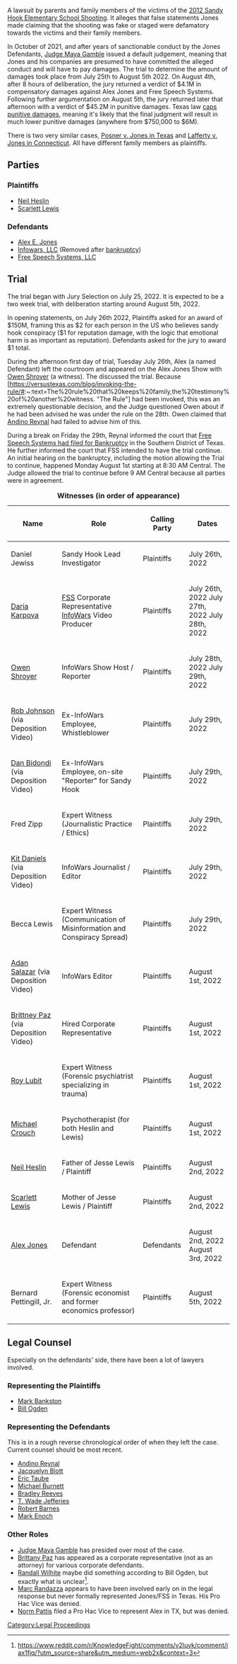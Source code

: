 A lawsuit by parents and family members of the victims of the [https://en.wikipedia.org/wiki/Sandy_Hook_Elementary_School_shooting 2012 Sandy Hook Elementary School Shooting]. It alleges that false statements Jones made claiming that the shooting was fake or staged were defamatory towards the victims and their family members.

In October of 2021, and after years of sanctionable conduct by the Jones Defendants, [[Judge Maya Gamble]] issued a default judgement, meaning that Jones and his companies are presumed to have committed the alleged conduct and will have to pay damages. The trial to determine the amount of damages took place from July 25th to August 5th 2022. On August 4th, after 8 hours of deliberation, the jury returned a verdict of $4.1M in compensatory damages against Alex Jones and Free Speech Systems. Following further argumentation on August 5th, the jury returned later that afternoon with a verdict of $45.2M in punitive damages. Texas law [https://news.bloomberglaw.com/us-law-week/alex-jones-ordered-to-pay-extra-45-million-in-punitive-damages caps punitive damages], meaning it's likely that the final judgment will result in much lower punitive damages (anywhere from $750,000 to $6M).

There is two very similar cases, [[Pozner Texas Sandy Hook Lawsuit (Pozner v. Jones)|Posner v. Jones in Texas]] and [[Connecticut Sandy Hook Lawsuit (Lafferty v. Jones)|Lafferty v. Jones in Connecticut]]. All have different family members as plaintiffs.

== Parties ==

=== Plaintiffs ===

*[[Neil Heslin]]
*[[Sandy Hook Family Members|Scarlett Lewis]]

=== Defendants ===

*[[Alex Jones|Alex E. Jones]]
*[[InfoW LLC|Infowars, LLC]] (Removed after [[InfoW et. al. Bankruptcy Case|bankruptcy]])
*[[Free Speech Systems LLC|Free Speech Systems, LLC]]

== Trial ==
The trial began with Jury Selection on July 25, 2022. It is expected to be a two week trial, with deliberation starting around August 5th, 2022.

In opening statements, on July 26th 2022, Plaintiffs asked for an award of $150M, framing this as $2 for each person in the US who believes sandy hook conspiracy ($1 for reputation damage, with the logic that emotional harm is as important as reputation). Defendants asked for the jury to award $1 total.

During the afternoon first day of trial, Tuesday July 26th, Alex (a named Defendant) left the courtroom and appeared on the Alex Jones Show with [[Owen Shroyer]] (a witness). The discussed the trial. Because [https://versustexas.com/blog/invoking-the-rule/#:~:text=The%20rule%20that%20keeps%20family,the%20testimony%20of%20another%20witness. "The Rule"] had been invoked, this was an extremely questionable decision, and the Judge questioned Owen about if he had been advised he was under the rule on the 28th. Owen claimed that [[Andino Reynal]] had failed to advise him of this.

During a break on Friday the 29th, Reynal informed the court that [[Free Speech Systems Bankruptcy Case|Free Speech Systems had filed for Bankruptcy]] in the Southern District of Texas. He further informed the court that FSS intended to have the trial continue. An initial hearing on the bankruptcy, including the motion allowing the Trial to continue, happened Monday August 1st starting at 8:30 AM Central. The Judge allowed the trial to continue before 9 AM Central because all parties were in agreement.
{| class="fandom-table"
|+'''Witnesses (in order of appearance)'''
!Name
!Role
!Calling Party
! Dates
|-
|Daniel Jewiss
|Sandy Hook Lead Investigator
|Plaintiffs
|July 26th, 2022
|-
|[[Daria Karpova]]
|[[Free Speech Systems LLC|FSS]] Corporate Representative
[[InfoWars]] Video Producer
|Plaintiffs
|July 26th, 2022
July 27th, 2022
July 28th, 2022
|-
|[[Owen Shroyer]]
|InfoWars Show Host / Reporter
|Plaintiffs
|July 28th, 2022
July 29th, 2022
|-
|[[Rob Johnson]] (via Deposition Video)
|Ex-InfoWars Employee, Whistleblower
|Plaintiffs
|July 29th, 2022
|-
|[[Dan Bidondi]] (via Deposition Video)
|Ex-InfoWars Employee, on-site "Reporter" for Sandy Hook
|Plaintiffs
|July 29th, 2022
|-
|Fred Zipp
|Expert Witness (Journalistic Practice / Ethics)
|Plaintiffs
|July 29th, 2022
|-
|[[Kit Daniels]] (via Deposition Video)
| InfoWars Journalist / Editor
|Plaintiffs
|July 29th, 2022
|-
|Becca Lewis
|Expert Witness (Communication of Misinformation and Conspiracy Spread)
|Plaintiffs
|July 29th, 2022
|-
|[[Adan Salazar]] (via Deposition Video)
|InfoWars Editor
|Plaintiffs
|August 1st, 2022
|-
|[[Brittney Paz]] (via Deposition Video)
|Hired Corporate Representative
|Plaintiffs
|August 1st, 2022
|-
|[http://www.roylubit.com/ Roy Lubit]
|Expert Witness (Forensic psychiatrist specializing in trauma)
|Plaintiffs
|August 1st, 2022
|-
|[https://www.linkedin.com/in/michael-crouch-a347426 Michael Crouch]
|Psychotherapist (for both Heslin and Lewis)
|Plaintiffs
|August 1st, 2022
|-
|[[Neil Heslin]]
|Father of Jesse Lewis / Plaintiff
|Plaintiffs
|August 2nd, 2022
|-
|[[Scarlett Lewis]]
|Mother of Jesse Lewis / Plaintiff
|Plaintiffs
|August 2nd, 2022
|-
|[[Alex Jones]]
|Defendant
|Defendants
|August 2nd, 2022
August 3rd, 2022
|-
|Bernard Pettingill, Jr.
|Expert Witness (Forensic economist and former economics professor)
|Plaintiffs
|August 5th, 2022
|}

==Legal Counsel==

Especially on the defendants' side, there have been a lot of lawyers involved.

===Representing the Plaintiffs ===

*[[Mark Bankston]]
*[[Bill Ogden]]

===Representing the Defendants===
This is in a rough reverse chronological order of when they left the case. Current counsel should be most recent.

*[[Andino Reynal]]
*[[Jacquelyn Blott]]
*[[Eric Taube]]
*[[Michael Burnett]]
*[[Bradley Reeves]]
*[[T. Wade Jefferies]]
*[[Robert Barnes]]
*[[Mark Enoch]]

===Other Roles===

*[[Judge Maya Gamble]] has presided over most of the case.
*[[Brittany Paz]] has appeared as a corporate representative (not as an attorney) for various corporate defendants.
*[[Randall Wilhite]] maybe did something according to Bill Ogden, but exactly what is unclear<ref>https://www.reddit.com/r/KnowledgeFight/comments/v2luvk/comment/iax1fjq/?utm_source=share&utm_medium=web2x&context=3</ref>.
*[[Marc Randazza]] appears to have been involved early on in the legal response but never formally represented Jones/FSS in Texas. His Pro Hac Vice was denied.
*[[Norm Pattis]] filed a Pro Hac Vice to represent Alex in TX, but was denied.

[[Category:Legal Proceedings]]
